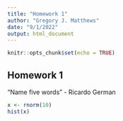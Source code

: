 ```yaml
---
title: "Homework 1"
author: "Gregory J. Matthews"
date: "9/1/2022"
output: html_document
---
```


```r
knitr::opts_chunk$set(echo = TRUE)
```

## Homework 1

"Name five words" - Ricardo German

```r
x <- rnorm(10)
hist(x)
```








